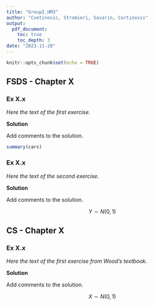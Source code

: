 ---
title: "GroupI_HM3"
author: "Cvetinovic, Stromieri, Savarin, Cortinovis"
output: 
  pdf_document:
    toc: true
    toc_depth: 3
date: "2023-11-20"
---

```{r setup, include=FALSE}
knitr::opts_chunk$set(echo = TRUE)
```

## FSDS - Chapter X 

### Ex X.x

*Here the text of the first exercise.*

**Solution**

Add comments to the solution.

```{r cars, echo=T}
summary(cars)
```

### Ex X.x

*Here the text of the second exercise.*

**Solution**

Add comments to the solution.

$$ Y \sim N(0,1)$$

## CS - Chapter X 

### Ex X.x

*Here the text of the first exercise from Wood's textbook.*

**Solution**

Add comments to the solution.

$$ X \sim N(0,1)$$
